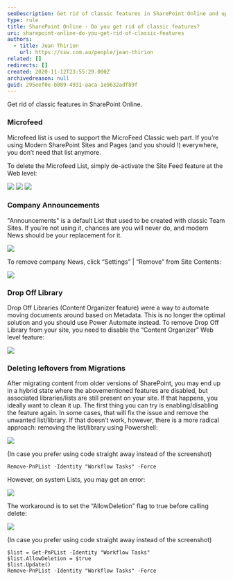 ```yaml
---
seoDescription: Get rid of classic features in SharePoint Online and upgrade to a modern experience.
type: rule
title: SharePoint Online - Do you get rid of classic features?
uri: sharepoint-online-do-you-get-rid-of-classic-features
authors:
  - title: Jean Thirion
    url: https://ssw.com.au/people/jean-thirion
related: []
redirects: []
created: 2020-11-12T23:55:29.000Z
archivedreason: null
guid: 295eef0e-b089-4931-aaca-1e9632adf89f
---
```


Get rid of classic features in SharePoint Online.
### Microfeed

Microfeed list is used to support the MicroFeed Classic web part. If you’re using Modern SharePoint Sites and Pages (and you should !) everywhere, you don’t need that list anymore.

To delete the Microfeed List, simply de-activate the Site Feed feature at the Web level:

![](microfeed-sharepoint.png)
![](site-feed-sharepoint.png)
![](site-feed-sharepoint.png)

### Company Announcements

"Announcements" is a default List that used to be created with classic Team Sites. If you’re not using it, chances are you will never do, and modern News should be your replacement for it.

![](company-announcements-sharepoint.png)

To remove company News, click “Settings” | “Remove” from Site Contents:

![](site-feed-sharepoint2.png)

### Drop Off Library

Drop Off Libraries (Content Organizer feature) were a way to automate moving documents around based on Metadata. This is no longer the optimal solution and you should use Power Automate instead. To remove Drop Off Library from your site, you need to disable the “Content Organizer” Web level feature:

![](content-organizer-sharepoint.png)

### Deleting leftovers from Migrations

After migrating content from older versions of SharePoint, you may end up in a hybrid state where the abovementioned features are disabled, but associated libraries/lists are still present on your site. If that happens, you ideally want to clean it up.
The first thing you can try is enabling/disabling the feature again. In some cases, that will fix the issue and remove the unwanted list/library.
If that doesn’t work, however, there is a more radical approach: removing the list/library using Powershell:

![](jean-migration-1.jpg)

(In case you prefer using code straight away instead of the screenshot)

```pwsh
Remove-PnPList -Identity "Workflow Tasks" -Force
```

However, on system Lists, you may get an error:

![](jean-migration-2.jpg)

The workaround is to set the “AllowDeletion” flag to true before calling delete:

![](jean-migration-3.png)

(In case you prefer using code straight away instead of the screenshot)

```pwsh
$list = Get-PnPList -Identity "Workflow Tasks"
$list.AllowDeletion = $true
$list.Update()
Remove-PnPList -Identity "Workflow Tasks" -Force
```